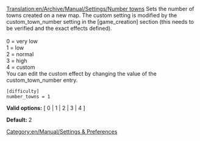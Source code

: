 [[Translation:en/Archive/Manual/Settings/Number towns]]
Sets the number of towns created on a new map.  The custom setting is modified by the custom_town_number setting in the <nowiki>[game_creation]</nowiki> section (this needs to be verified and the exact effects defined).<br><br>
0 = very low<br>
1 = low<br>
2 = normal<br>
3 = high<br>
4 = custom<br>
You can edit the custom effect by changing the value of the custom_town_number entry.

<pre>
[difficulty]
number_towns = 1
</pre>

'''Valid options:''' [ 0 | 1 | 2 | 3 | 4 ]

'''Default:''' 2


[[Category:en/Manual/Settings & Preferences]]